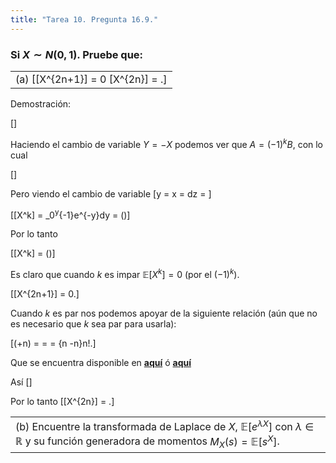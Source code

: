 ```yaml
---
title: "Tarea 10. Pregunta 16.9."
---
```



### Si $X \sim N(0,1)$. Pruebe que:

--------------------------------------------------------------------------------
(a) \[\mathbb{E}[X^{2n+1}] = 0 \quad \mbox{y} \quad \mathbb{E}[X^{2n}] = \frac{(2n)!}{2^nn!}.\]
--------------------------------------------------------------------------------


Demostración:

\[\begin{align*}
\mathbb{E}[X^k] &= \frac{1}{\sqrt{2\pi}}\int_{-\infty}^\infty x^k e^{-\frac{x^2}{2}}dx\\\\
&= \frac{1}{\sqrt{2\pi}}\int_{-\infty}^0 x^k e^{-\frac{x^2}{2}}dx + \frac{1}{\sqrt{2\pi}}\int_{0}^\infty x^k e^{-\frac{x^2}{2}}dx\\\\
&=A +B
\end{align*}\]


Haciendo el cambio de variable $Y = -X$ podemos ver que $A = (-1)^kB$, con lo cual

\[\begin{align*}
\mathbb{E}[X^k] &= [1+(-1)^k]B\\\\
&= [1 + (-1)^k]\frac{1}{\sqrt{2\pi}}\int_0^\infty x^ke^{-\frac{x^2}{2}}dx\\\\
\end{align*}\]

Pero viendo el cambio de variable
\[y = \frac{x^2}{2} \to x = \sqrt{2y} \to dz = \frac{dy}{\sqrt{2y}}\]

\[\mathbb{E}[X^k] = \frac{[1+(-1)^k]2^{\frac{k}{2}-1}}{\sqrt{\pi}}\int_0^\infty y^{\frac{y+1}{2}-1}e^{-y}dy = \frac{[1+(-1)^k]2^{\frac{k}{2}-1}}{\sqrt{\pi}} \Gamma(\frac{k+1}{2})\]

Por lo tanto

\[\mathbb{E}[X^k] = \frac{[1+(-1)^k]2^{\frac{k}{2}-1}}{\sqrt{\pi}} \Gamma(\frac{k+1}{2})\]

Es claro que cuando $k$ es impar $\mathbb{E}[X^k] = 0$ (por el $(-1)^k$).

\[\therefore \mathbb{E}[X^{2n+1}] = 0.\]

Cuando $k$ es par nos podemos apoyar de la siguiente relación (aún que no es necesario que $k$ sea par para usarla):

\[\Gamma(\frac{1}{2}+n) = \frac{(2n)!}{4^nn!}\sqrt{\pi} = \frac{(2n-1)!!}{2^n}\sqrt{\pi} = {n -\frac{1}{2}\choose n}n!\sqrt{\pi}.\]

Que se encuentra disponible en **[aquí](http://oeis.org/A001147)** ó **[aquí](http://oeis.org/A000079)**

Así 
\[\begin{align*}
\mathbb{E}[X^{2n}] &= \frac{[1+(-1)^{2n}]2^{\frac{{2n}}{2}-1}}{\sqrt{\pi}}\frac{(2n)!}{4^nn!}\sqrt{\pi}\\\\
&= \frac{(2n)!}{2^{n}n!}
\end{align*}\]

Por lo tanto 
\[\therefore \mathbb{E}[X^{2n}] = \frac{(2n)!}{2^{n}n!}.\]


--------------------------------------------------------------------------------
(b) Encuentre la transformada de Laplace de $X$, $\mathbb{E}[e^{\lambda X}]$ con $\lambda \in \mathbb{R}$ y su función generadora de momentos $M_X(s) = \mathbb{E}[s^X]$.
--------------------------------------------------------------------------------




